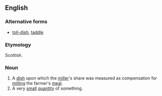 ==English==

===Alternative forms===
* [[toll-dish]], [[taddle]]

===Etymology===
Scottish.

===Noun===
{{en-noun|toddicks}}

# A [[dish]] upon which the [[miller]]'s share was measured as compensation for [[milling]] the farmer's [[meal]].
# A very [[small]] [[quantity]] of something.